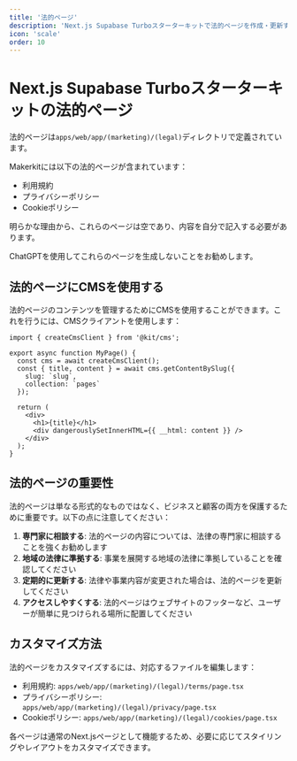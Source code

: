```yaml
---
title: '法的ページ'
description: 'Next.js Supabase Turboスターターキットで法的ページを作成・更新する方法を学ぶ'
icon: 'scale'
order: 10
---
```


# Next.js Supabase Turboスターターキットの法的ページ

法的ページは`apps/web/app/(marketing)/(legal)`ディレクトリで定義されています。

Makerkitには以下の法的ページが含まれています：

- 利用規約
- プライバシーポリシー
- Cookieポリシー

明らかな理由から、これらのページは空であり、内容を自分で記入する必要があります。

ChatGPTを使用してこれらのページを生成しないことをお勧めします。

## 法的ページにCMSを使用する

法的ページのコンテンツを管理するためにCMSを使用することができます。これを行うには、CMSクライアントを使用します：

```tsx
import { createCmsClient } from '@kit/cms';

export async function MyPage() {
  const cms = await createCmsClient();
  const { title, content } = await cms.getContentBySlug({
    slug: `slug`,
    collection: `pages`
  });
  
  return (
    <div>
      <h1>{title}</h1>
      <div dangerouslySetInnerHTML={{ __html: content }} />
    </div>
  );
}
```

## 法的ページの重要性

法的ページは単なる形式的なものではなく、ビジネスと顧客の両方を保護するために重要です。以下の点に注意してください：

1. **専門家に相談する**: 法的ページの内容については、法律の専門家に相談することを強くお勧めします
2. **地域の法律に準拠する**: 事業を展開する地域の法律に準拠していることを確認してください
3. **定期的に更新する**: 法律や事業内容が変更された場合は、法的ページを更新してください
4. **アクセスしやすくする**: 法的ページはウェブサイトのフッターなど、ユーザーが簡単に見つけられる場所に配置してください

## カスタマイズ方法

法的ページをカスタマイズするには、対応するファイルを編集します：

- 利用規約: `apps/web/app/(marketing)/(legal)/terms/page.tsx`
- プライバシーポリシー: `apps/web/app/(marketing)/(legal)/privacy/page.tsx`
- Cookieポリシー: `apps/web/app/(marketing)/(legal)/cookies/page.tsx`

各ページは通常のNext.jsページとして機能するため、必要に応じてスタイリングやレイアウトをカスタマイズできます。
